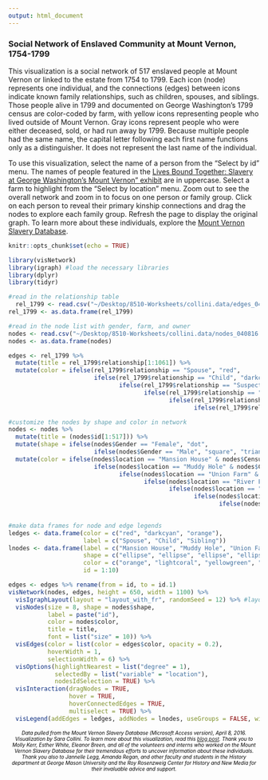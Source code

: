 ```yaml
---
output: html_document
---
```

<style type="text/css">
h6 { /* Header 6 */
 font-size: 10px;
 color: black;
 text-align: center
}
</style>

### Social Network of Enslaved Community at Mount Vernon, 1754-1799

This visualization is a social network of 517 enslaved people at Mount Vernon or linked to the estate from 1754 to 1799. Each icon (node) represents one individual, and the connections (edges) between icons indicate known family relationships, such as children, spouses, and siblings. Those people alive in 1799 and documented on George Washington's 1799 census are color-coded by farm, with yellow icons representing people who lived outside of Mount Vernon. Gray icons represent people who were either deceased, sold, or had run away by 1799. Because multiple people had the same name, the capital letter following each first name functions only as a distinguisher. It does not represent the last name of the individual.  

To use this visualization, select the name of a person from the "Select by id" menu. The names of people featured in the <a href="http://www.mountvernon.org/plan-your-visit/calendar/exhibitions/lives-bound-together-slavery-at-george-washingtons-mount-vernon/" target="blank">Lives Bound Together: Slavery at George Washington's Mount Vernon" exhibit</a> are in uppercase. Select a farm to highlight from the "Select by location" menu. Zoom out to see the overall network and zoom in to focus on one person or family group. Click on each person to reveal their primary kinship connections and drag the nodes to explore each family group. Refresh the page to display the original graph. To learn more about these individuals, explore the <a href="http://www.mountvernon.org/george-washington/slavery/slavery-database/" target="blank">Mount Vernon Slavery Database</a>.
```r
knitr::opts_chunk$set(echo = TRUE)
```

```r
library(visNetwork)
library(igraph) #load the necessary libraries
library(dplyr)
library(tidyr)
```

````r
#read in the relationship table 
  rel_1799 <- read.csv("~/Desktop/8510-Worksheets/collini.data/edges_040816.csv", stringsAsFactors = FALSE) 
rel_1799 <- as.data.frame(rel_1799)

#read in the node list with gender, farm, and owner
nodes <- read.csv("~/Desktop/8510-Worksheets/collini.data/nodes_040816.csv", stringsAsFactors = FALSE) 
nodes <- as.data.frame(nodes)
````

````r
edges <- rel_1799 %>%
  mutate(title = rel_1799$relationship[1:1061]) %>%
  mutate(color = ifelse(rel_1799$relationship == "Spouse", "red",
                        ifelse(rel_1799$relationship == "Child", "darkcyan",
                               ifelse(rel_1799$relationship == "Suspected Child", "darkcyan",
                                      ifelse(rel_1799$relationship == "Suspected Spouse", "red",
                                             ifelse(rel_1799$relationship == "Suspected Sibling", "orange",
                                                    ifelse(rel_1799$relationship == "Sibling", "orange", "gray"))))))) 
````

````r
#customize the nodes by shape and color in network
nodes <- nodes %>%
  mutate(title = (nodes$id[1:517])) %>%
  mutate(shape = ifelse(nodes$Gender == "Female", "dot", 
                        ifelse(nodes$Gender == "Male", "square", "triangle"))) %>%
  mutate(color = ifelse(nodes$location == "Mansion House" & nodes$Census == "1799", "orange",
                        ifelse(nodes$location == "Muddy Hole" & nodes$Census == "1799", "lightcoral",
                               ifelse(nodes$location == "Union Farm" & nodes$Census == "1799", "yellowgreen",
                                      ifelse(nodes$location == "River Farm" & nodes$Census == "1799", "royalblue",
                                             ifelse(nodes$location == "Dogue Run" & nodes$Census == "1799", "mediumturquoise",
                                                    ifelse(nodes$location == "Mill Complex" & nodes$Census == "1799", "mediumturquoise", 
                                                           ifelse(nodes$location == "Other Location" & nodes$Census == "1799", "gold", "lightgray"))))))))
                                                           
````

````r
#make data frames for node and edge legends  
ledges <- data.frame(color = c("red", "darkcyan", "orange"),
                     label = c("Spouse", "Child", "Sibling"))
lnodes <- data.frame(label = c("Mansion House", "Muddy Hole", "Union Farm", "River Farm", "Dogue Run", "Other Location", "Not Active", "Female", "Male", "Unknown"),
                     shape = c("ellipse", "ellipse", "ellipse", "ellipse", "ellipse", "ellipse", "ellipse", "dot", "square", "triangle"), 
                     color = c("orange", "lightcoral", "yellowgreen", "royalblue", "mediumturquoise", "gold", "lightgray", "lightgray", "lightgray", "lightgray"),
                     id = 1:10) 
````


```r
edges <- edges %>% rename(from = id, to = id.1)
visNetwork(nodes, edges, height = 650, width = 1100) %>%
  visIgraphLayout(layout = "layout_with_fr", randomSeed = 12) %>% #layout by family structure
  visNodes(size = 8, shape = nodes$shape, 
           label = paste("id"),
           color = nodes$color,
           title = title,
           font = list("size" = 10)) %>%
  visEdges(color = list(color = edges$color, opacity = 0.2),
           hoverWidth = 1,
           selectionWidth = 6) %>%
  visOptions(highlightNearest = list("degree" = 1),
             selectedBy = list("variable" = "location"),
             nodesIdSelection = TRUE) %>%
  visInteraction(dragNodes = TRUE,
                 hover = TRUE,
                 hoverConnectedEdges = TRUE,
                 multiselect = TRUE) %>%
  visLegend(addEdges = ledges, addNodes = lnodes, useGroups = FALSE, width = 3, position = "left")
````




###### Data pulled from the Mount Vernon Slavery Database (Microsoft Access version), April 8, 2016. Visualization by Sara Collini. To learn more about this visualization, read this <a href="http://www.saracollini.org/exploring-the-mount-vernon-enslaved-community-using-network-analysis/" target="blank">blog post</a>. Thank you to Molly Kerr, Esther White, Eleanor Breen, and all of the volunteers and interns who worked on the Mount Vernon Slavery Database for their tremendous efforts to uncover information about these individuals. Thank you also to Jannelle Legg, Amanda Regan, and other faculty and students in the History department at George Mason University and the Roy Rosenzweig Center for History and New Media for their invaluable advice and support. 

